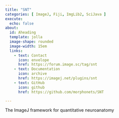 ```yaml
---
title: "SNT"
categories: [ ImageJ, Fiji, ImgLib2, SciJava ]
execute:
  echo: false
about:
  id: Aheading
  template: jolla
  image-shape: rounded
  image-width: 15em
  links:
    - text: Contact
      icon: envelope
      href: https://forum.image.sc/tag/snt
    - text: Documentation
      icon: archive
      href: https://imagej.net/plugins/snt
    - text: GitHub
      icon: github
      href: https://github.com/morphonets/SNT

---
```


::: {.alignleft}

The ImageJ framework for quantitative neuroanatomy

:::
